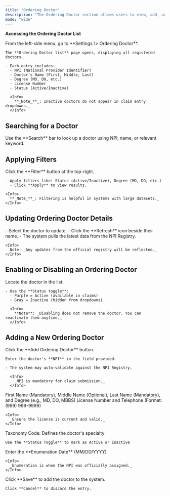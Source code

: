 ```yaml
---
title: "Ordering Doctor"
description: "The Ordering Doctor section allows users to view, add, and manage ordering physicians in the system. Ensuring accurate doctor details is crucial for proper claim submission and report association. This module helps maintain a validated list of ordering doctors, ensuring compliance with regulatory requirements."
mode: "wide"
---
```


**Accessing the Ordering Doctor List**

<Steps>
  <Step title="Navigate to the Ordering Doctor Section">
    From the left-side menu, go to **Settings \> Ordering Doctor**.

    The **Ordering Doctor list** page opens, displaying all registered doctors.

    - Each entry includes:
      - NPI (National Provider Identifier)
      - Doctor’s Name (First, Middle, Last)
      - Degree (MD, DO, etc.)
      - License Number
      - Status (Active/Inactive)

      <Info>
        **_Note_**_: Inactive doctors do not appear in claim entry dropdowns._
      </Info>
  </Step>
</Steps>

## **Searching for a Doctor**

<Steps>
  <Step title="Search by Keywords" icon="chevron-right">
    Use the **Search** bar to look up a doctor using NPI, name, or relevant keyword.
  </Step>
</Steps>

## **Applying Filters**

<Steps>
  <Step title="Filter the Doctor List" icon="chevron-right">
    Click the **Filter** button at the top-right.

    - Apply filters like: Status (Active/Inactive), Degree (MD, DO, etc.)
      - Click **Apply** to view results.

    <Info>
      **_Note_**_: Filtering is helpful in systems with large datasets._
    </Info>
  </Step>
</Steps>

## **Updating Ordering Doctor Details**

<Steps>
  <Step title="Refresh Doctor Profile" icon="chevron-right">
    - Select the doctor to update.
    - Click the **Refresh** icon beside their name.
    - The system pulls the latest data from the NPI Registry.

    <Info>
      Note: _Any updates from the official registry will be reflected._
    </Info>
  </Step>
</Steps>

## **Enabling or Disabling an Ordering Doctor**

<Steps>
  <Step title="Change Doctor Status" icon="chevron-right">
    Locate the doctor in the list.

    - Use the **Status toggle**:
      - Purple = Active (available in claims)
      - Gray = Inactive (hidden from dropdowns)

      <Info>
        **Note**: _Disabling does not remove the doctor. You can reactivate them anytime._
      </Info>
  </Step>
</Steps>

## Adding a New Ordering Doctor

<Steps>
  <Step title="Enter NPI Information">
    Click the **Add Ordering Doctor** button.

    Enter the doctor's **NPI** in the field provided.

    - The system may auto-validate against the NPI Registry.

      <Info>
        _NPI is mandatory for claim submission._
      </Info>
  </Step>
  <Step title="Enter Name and Degree">
    First Name (Mandatory), Middle Name (Optional), Last Name (Mandatory), and Degree (e.g., MD, DO, MBBS)
  </Step>
  <Step title="Enter Licensing and Contact Info">
    License Number and Telephone (Format: (999) 999-9999)

    <Info>
      _Ensure the license is current and valid._
    </Info>
  </Step>
  <Step title="Enter Taxonomy Code and Status">
    Taxonomy Code: Defines the doctor's specialty

    Use the **Status Toggle** to mark as Active or Inactive
  </Step>
  <Step title="Set Enumeration Date">
    Enter the **Enumeration Date** (MM/DD/YYYY)

    <Info>
      _Enumeration is when the NPI was officially assigned._
    </Info>
  </Step>
  <Step title="Save or Cancel">
    Click **Save** to add the doctor to the system.

    Click **Cancel** to discard the entry.
  </Step>
</Steps>
